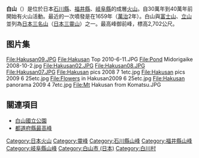 {{unreferenced|time=2017-11-15T19:04:36+00:00}}
{{Infobox Mountain
| 名稱 = 白山
| 照片 = Hakusan from aburazaka 2003 5 5.jpg
| 照片說明 =
| 海拔 = {{Convert|2702|m|ft|0}}
| 位置 = {{日本}}[[石川縣|石川縣]]、[[福井縣|福井縣]]、[[岐阜縣|岐阜縣]]
| 山脈 = 兩白山地
| 相對高度 =
| 座標 = {{coord|36|5|24|N|136|27|36|E}}
| 地形圖 =
| 類別 = 活火山
| 年齡 =
| 最近噴發 =
| 首次登頂 = 717年
| 最容易的攀登路線 =
| listing = [[日本百名山|日本百名山]]<br />[[日本三靈山|日本三靈山]]
| pushpin_map = Japan
| pushpin_map_caption = 白山的位置
| latd  =  36 | latm  =  5 | lats  = 24 | latNS  = N
| longd = 136 | longm = 27 | longs = 36 | longEW = E
}}

{{Japanese|japanese=白山|kana=はくさん|romaji=Haku San}}

{{commonscat|Mount Haku|白山}}

'''白山'''（{{lang|ja|はくさん}}）是位於日本[[石川縣|石川縣]]、[[福井縣|福井縣]]、[[岐阜縣|岐阜縣]]的成層[[火山|火山]]。自30萬年到40萬年前開始有火山活動。最近的一次噴發是在1659年（[[萬治|萬治]]2年）。白山與[[富士山|富士山]]、[[立山_(日本)|立山]]並列為[[日本三大一覽|日本三名山]]（[[日本三靈山|日本三靈山]]）之一。最高峰御前峰，標高2,702公尺。

== 图片集 ==
<gallery perrow="3">
File:Hakusan09.JPG
File:Hakusan Top 2010-6-11.JPG
File:Pond Midorigaike 2008-10-2.jpg
File:Hakusan02.JPG
File:Hakusan08.JPG
File:Hakusan07.JPG
File:Hakusan pics 2008 7 1etc.jpg
File:Hakusan pics 2009 6 25etc.jpg
File:Flowers in Hakusan2009 6 25etc.jpg
File:Hakusan panorama 2009 4 7etc.jpg
File:Mt Hakusan from Komatsu.JPG
</gallery>

== 關連項目 ==
* [[白山國立公園|白山國立公園]]
* [[都道府縣最高峰|都道府縣最高峰]]

{{日本百名山}}
{{日本活火山}}

[[Category:日本火山|Category:日本火山]]
[[Category:靈峰|Category:靈峰]]
[[Category:石川縣山峰|Category:石川縣山峰]]
[[Category:福井縣山峰|Category:福井縣山峰]]
[[Category:岐阜縣山峰|Category:岐阜縣山峰]]
[[Category:白山市_(日本)|Category:白山市 (日本)]]
[[Category:白川村|Category:白川村]]